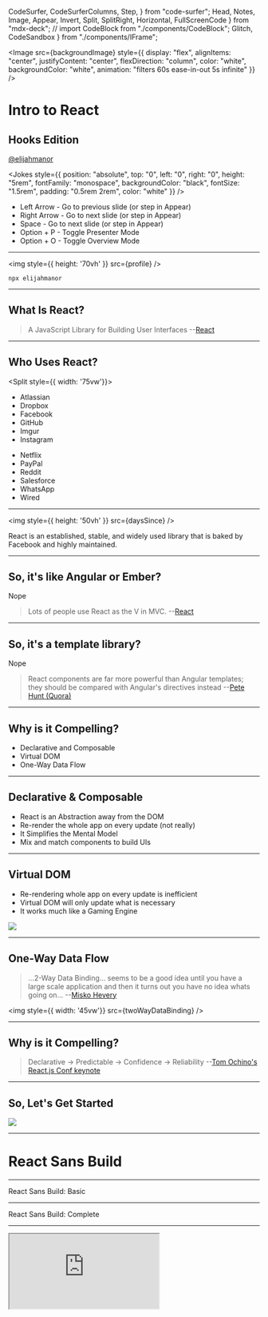   CodeSurfer,
  CodeSurferColumns,
  Step,
} from "code-surfer";
  Head,
  Notes,
  Image,
  Appear,
  Invert,
  Split,
  SplitRight,
  Horizontal,
  FullScreenCode
} from "mdx-deck";
// import CodeBlock from "./components/CodeBlock";
  Glitch,
  CodeSandbox
} from "./components/IFrame";




<Head>
  <title>Intro to React: Hooks Edition</title>
  <meta name="twitter:site" content="@elijahmanor" />
  <meta
    name="twitter:title"
    content="Intro to React: Hooks Edition"
  />
  <meta
    name="twitter:description"
    content="A slide deck introducing React and Hooks"
  />
  <meta
    property="og:url"
    content="https://elijahmanor.com/react-intro-hooks"
  />
  <meta
    property="og:title"
    content="Intro to React: Hooks Edition"
  />
  <meta
    property="og:description"
    content="A slide deck introducing React and Hooks"
  />
</Head>

<Image
  src={backgroundImage}
  style={{
    display: "flex",
    alignItems: "center",
    justifyContent: "center",
    flexDirection: "column",
    color: "white",
    backgroundColor: "white",
    animation: "filters 60s ease-in-out 5s infinite"
  }}
/>
<div
  style={{
    position: "fixed",
    top: "50%",
    left: "50%",
    transform: "translate(-50%, -50%)",
    display: "flex",
    flexDirection: "column",
    alignItems: "center",
    width: "90vw"
  }}
>
  <h1
    style={{
      color: "black",
      WebkitTextStroke: "3px white",
      fontSize: "5rem",
      margin: "1rem 0 1rem 0",
      textTransform: "uppercase",
      textAlign: "center"
    }}
  >
    Intro to React
  </h1>
  <h2
    style={{
      color: "black",
      WebkitTextStroke: "3px white",
      fontSize: "4rem",
      margin: "1rem 0 1rem 0",
      textTransform: "uppercase"
    }}
  >
    Hooks Edition
  </h2>
  <a
    href="https://twitter.com/elijahmanor"
    style={{
      fontFamily: "monospace",
      fontSize: "4rem",
      color: "black",
      textDecoration: "none",
      WebkitTextStroke: "2px white",
    }}
  >
    @elijahmanor
  </a>
</div>

<Jokes
  style={{
    position: "absolute",
    top: "0",
    left: "0",
    right: "0",
    height: "5rem",
    fontFamily: "monospace",
    backgroundColor: "black",
    fontSize: "1.5rem",
    padding: "0.5rem 2rem",
    color: "white"
  }}
/>

<Notes>
  <ul>
    <li>
      Left Arrow - Go to previous slide (or step in Appear)
    </li>
    <li>
      Right Arrow - Go to next slide (or step in Appear)
    </li>
    <li>Space - Go to next slide (or step in Appear)</li>
    <li>Option + P - Toggle Presenter Mode</li>
    <li>Option + O - Toggle Overview Mode</li>
  </ul>
</Notes>

---


<img style={{ height: '70vh' }} src={profile} />

`npx elijahmanor`

---

## What Is React?

> A JavaScript Library for Building User Interfaces --[React](https://facebook.github.io/react/)

---

## Who Uses React?

<Split style={{ width: '75vw'}}>

<ul>
  <li>Atlassian</li>
  <li>Dropbox</li>
  <li>Facebook</li>
  <li>GitHub</li>
  <li>Imgur</li>
  <li>Instagram</li>
</ul>

<ul>
  <li>Netflix</li>
  <li>PayPal</li>
  <li>Reddit</li>
  <li>Salesforce</li>
  <li>WhatsApp</li>
  <li>Wired</li>
</ul>

</Split>

<!-- Add your own entry to [Facebook's Sites Using React Wiki](https://github.com/facebook/react/wiki/Sites-Using-React) -->

---


<img style={{ height: '50vh' }} src={daysSince} />

React is an established, stable, and widely used library that is baked by Facebook and highly maintained.

---

## So, it's like Angular or Ember?

Nope

> Lots of people use React as the V in MVC. --[React](https://facebook.github.io/react/)

---

## So, it's a template library?

Nope

> React components are far more powerful than Angular templates; they should be compared with Angular's directives instead --[Pete Hunt (Quora)](http://www.quora.com/Pete-Hunt/Posts/Facebooks-React-vs-AngularJS-A-Closer-Look)

---

## Why is it Compelling?

- Declarative and Composable
- Virtual DOM
- One-Way Data Flow

---

## Declarative & Composable

- React is an Abstraction away from the DOM
- Re-render the whole app on every update (not really)
- It Simplifies the Mental Model
- Mix and match components to build UIs

---


## Virtual DOM

- Re-rendering whole app on every update is inefficient
- Virtual DOM will only update what is necessary
- It works much like a Gaming Engine

<img
  src={marioSprite}
/>

---


## One-Way Data Flow

<Split>

> ...2-Way Data Binding... seems to be a good idea until you have a large scale application and then it turns out you have no idea whats going on... --[Misko Hevery](https://www.youtube.com/watch?v=uD6Okha_Yj0#t=1785)

<img
  style={{ width: '45vw'}}
  src={twoWayDataBinding}
/>

</Split>

---

## Why is it Compelling?

> Declarative → Predictable → Confidence → Reliability --[Tom Ochino's React.js Conf keynote](https://www.youtube.com/watch?v=KVZ-P-ZI6W4#t=868)

---


## So, Let's Get Started

<img
  src={showMeCode}
/>

---

# React Sans Build

---

<Glitch
  id="funky-gum"
  backupId="luminous-daisy"
  view="editor"
  initialPath="index.html"
/>

<Notes>React Sans Build: Basic</Notes>

---

<Glitch
  id="luminous-daisy"
  view="editor"
  initialPath="index.html"
/>

<Notes>React Sans Build: Complete</Notes>

---

<IFrame
  src="https://babeljs.io/repl"
  code={`
function Ball() {
  return (
    <div className="Ball">
      <span>1</span>
    </div>
  );
}
ReactDOM.render(<Ball />, document.getElementById("app"));
`.trim()}
/>

---

<CodeSurfer>

```jsx title="Components"
function Component1() {
  return <h1>Hello, World!</h1>;
}

const Component2 = () => {
  return <h1>Hello, World!</h1>;
};

const Component3 = () => <h1>Hello, World!</h1>;

class Component4 extends React.Component {
  render() {
    return <h1>Hello, World!</h1>;
  }
}
```

```jsx 1:3 subtitle="ES5 Function Component"
function Component1() {
  return <h1>Hello, World!</h1>;
}

const Component2 = () => {
  return <h1>Hello, World!</h1>;
};

const Component3 = () => <h1>Hello, World!</h1>;

class Component4 extends React.Component {
  render() {
    return <h1>Hello, World!</h1>;
  }
}
```

```jsx 5:7 subtitle="ES6 Fat-Arrow Function Component"
function Component1() {
  return <h1>Hello, World!</h1>;
}

const Component2 = () => {
  return <h1>Hello, World!</h1>;
};

const Component3 = () => <h1>Hello, World!</h1>;

class Component4 extends React.Component {
  render() {
    return <h1>Hello, World!</h1>;
  }
}
```

```jsx 9 subtitle="ES6 Fat-Arrow Function Component with implicit return"
function Component1() {
  return <h1>Hello, World!</h1>;
}

const Component2 = () => {
  return <h1>Hello, World!</h1>;
};

const Component3 = () => <h1>Hello, World!</h1>;

class Component4 extends React.Component {
  render() {
    return <h1>Hello, World!</h1>;
  }
}
```

```jsx 11:15 subtitle="ES6 Class Component"
function Component1() {
  return <h1>Hello, World!</h1>;
}

const Component2 = () => {
  return <h1>Hello, World!</h1>;
};

const Component3 = () => <h1>Hello, World!</h1>;

class Component4 extends React.Component {
  render() {
    return <h1>Hello, World!</h1>;
  }
}
```

</CodeSurfer>

---

<CodeSurfer>

```jsx title="JSX Props"
function MyComponent1(props) {
  return <h1>Hello, {props.name}!</h1>;
}

function MyComponent2(props) {
  const strongName = <strong>{props.name}</strong>;
  return <h1>Hello, {strongName}!</h1>;
}

function MyComponent3({ name }) {
  return <h1 title={name}>Hello, {name}!</h1>;
}
```

```jsx 1[23:27],2 subtitle="Use curly-braces to drop into JavaScript expression"
function MyComponent1(props) {
  return <h1>Hello, {props.name}!</h1>;
}

function MyComponent2(props) {
  const strongName = <strong>{props.name}</strong>;
  return <h1>Hello, {strongName}!</h1>;
}

function MyComponent3({ name }) {
  return <h1 title={name}>Hello, {name}!</h1>;
}
```

```jsx 5[23:27],6:7 subtitle="You can also assign other JSX to a variable to inject"
function MyComponent1(props) {
  return <h1>Hello, {props.name}!</h1>;
}

function MyComponent2(props) {
  const strongName = <strong>{props.name}</strong>;
  return <h1>Hello, {strongName}!</h1>;
}

function MyComponent3({ name }) {
  return <h1 title={name}>Hello, {name}!</h1>;
}
```

```jsx 10[23:30],11 subtitle="Or you an destructure the value as it comes inside the component"
function MyComponent1(props) {
  return <h1>Hello, {props.name}!</h1>;
}

function MyComponent2(props) {
  const strongName = <strong>{props.name}</strong>;
  return <h1>Hello, {strongName}!</h1>;
}

function MyComponent3({ name }) {
  return <h1 title={name}>Hello, {name}!</h1>;
}
```

</CodeSurfer>

---

<CodeSurfer>

```jsx title="Conditional JSX"
function MyComponent(props) {
  return (
    <h1>
      {props.name ? (
        <span>
          Hello, <strong>{props.name}</strong>!
        </span>
      ) : (
        <span>Welcome</span>
      )}
    </h1>
  );
}
```

```jsx 4:10 subtitle="You can show one JSX or another based on a truthy expression"
function MyComponent(props) {
  return (
    <h1>
      {props.name ? (
        <span>
          Hello, <strong>{props.name}</strong>!
        </span>
      ) : (
        <span>Welcome</span>
      )}
    </h1>
  );
}
```

```jsx 4:10 subtitle="You can hide or show content based on a truthy expression"
function MyComponent(props) {
  return (
    <h1>
      {props.name ? (
        <span>
          Hello, <strong>{props.name}</strong>!
        </span>
      ) : null}
    </h1>
  );
}
```

```jsx 4:7 subtitle="You can use the && operator to also hide/show if the expression is boolean"
function MyComponent(props) {
  return (
    <h1>
      {!!props.name && (
        <span>
          Hello, <strong>{props.name}</strong>!
        </span>}
    </h1>
  );
}
```

</CodeSurfer>

---

<CodeSurfer>

```jsx title="JSX Spread Operator"
function MyComponent(props) {
  return (
    <SubComponent
      name={props.name}
      age={props.age}
      hair={props.hair}
    />
  );
}
```

```jsx 1[22:26],4:6 subtitle="You could manually add props with matching names"
function MyComponent(props) {
  return (
    <SubComponent
      name={props.name}
      age={props.age}
      hair={props.hair}
    />
  );
}
```

```jsx 1[22:26],2 subtitle="Or you could spread the properties from the object"
function MyComponent(props) {
  return <SubComponent {...props} />;
}
```

```jsx 4:5 subtitle="Spreading is like Object.assign in that it merges from right to left"
function MyComponent(props) {
  return (
    <SubComponent
      {...props}
      value={"will override value in props"}
    />
  );
}
```

```jsx 1[22:26],2:3 subtitle="Sometimes you don't want to spread everything"
function MyComponent(props) {
  const { checked, ...everythingElse } = props;
  return <SubComponent {...everythingElse} />;
}
```

```jsx 1[22:26],2:6 subtitle="Another technique is using lodash's omit"
function MyComponent(props) {
  const everyThingElse = _.omit(props, [
    "checked",
    "sometthingelse"
  ]);
  return <SubComponent {...everythingElse} />;
}
```

</CodeSurfer>

---

<CodeSurfer>

```jsx title="Gotchas"
function MyComponent(props) {
  return (
    <h1
      style={{ backgroundColor: "black", color: "white" }}
    >
      Hello, {props.name}!
    </h1>
  );
}
```

```jsx 4 subtitle="Style prop takes an object, not a string"
function MyComponent(props) {
  return (
    <h1
      style={{ backgroundColor: "black", color: "white" }}
    >
      Hello, {props.name}!
    </h1>
  );
}
```

```jsx 1[22:26],2,6 subtitle="There's an implicit children prop"
function MyComponent(props) {
  return <div>{props.children}</div>;
}

function AnotherComponent() {
  return <MyComponent>I have children!</MyComponent>;
}
```

</CodeSurfer>

---

# Comparing React Components

## Classes, Functions, and Hooks

---

| Feature          | Class | Func | Hooks |
| ---------------- | :---: | :--: | :---: |
| Props            |   -   |  -   |   -   |
| State            |   -   |  -   |   -   |
| Lifecycle Events |   -   |  -   |   -   |
| Side-Effects     |   -   |  -   |   -   |
| Pure Component   |   -   |  -   |   -   |
| Error Boundaries |   -   |  -   |   -   |

---

## Class Components

---

<CodeSurfer>

```jsx title="Class Component: Props"
class Counter extends React.Component {
  render() {
    return (
      <button onClick={this.props.onClick}>
        {this.props.count}
      </button>
    );
  }
}
```

```jsx 4[23:42],5[1:26] subtitle="Props are referenced off of the implicit 'this' implicit parameter"
class Counter extends React.Component {
  render() {
    return (
      <button onClick={this.props.onClick}>
        {this.props.count}
      </button>
    );
  }
}
```

</CodeSurfer>

---

| Feature          |  Class  | Func | Hooks |
| ---------------- | :-----: | :--: | :---: |
| Props            | **Yes** |  -   |   -   |
| State            |    -    |  -   |   -   |
| Lifecycle Events |    -    |  -   |   -   |
| Side-Effects     |    -    |  -   |   -   |
| Pure Component   |    -    |  -   |   -   |
| Error Boundaries |    -    |  -   |   -   |

---

<CodeSurfer>

```jsx title="Class Component: State"
class Counter extends React.Component {
  constructor() {
    this.state = { count: 0 };
    this.handleClick = this.handleClick.bind(this);
  }
  handleClick() {
    this.setState(prev => ({ count: ++prev.count }));
  };
  render() {
    return (
      <button onClick={this.handleClick}>
        {this.state.count}
      </button>
    );
  }
}
```

</CodeSurfer>

---

<LiveCode
  titleX="My Title"
  size="fullscreen"
  code={`class Counter extends React.Component {
  constructor() {
    this.state = { count: 0 };
    this.handleClick = this.handleClick.bind(this);
  }
  handleClick() {
    this.setState(prev => ({ count: ++prev.count }));
  };
  render() {
    return (
      <button onClick={this.handleClick}>
        {this.state.count}
      </button>
    );
  }
}
`}
  previewProps={{
		style: { padding: '1rem', fontSize: '1.5rem', color: 'black', width: "25%" },
	}}
	editorProps={{
    style: { fontSize: '1rem', background: '#001628' }
  }}
/>

---

<CodeSurfer>

```jsx 2,3,5 subtitle="Initializes state in the constructor"
class Counter extends React.Component {
  constructor() {
    this.state = { count: 0 };
    this.handleClick = this.handleClick.bind(this);
  }
  handleClick() {
    this.setState(prev => ({ count: ++prev.count }));
  };
  render() {
    return (
      <button onClick={this.handleClick}>
        {this.state.count}
      </button>
    );
  }
}
```

```jsx 12 subtitle="Reads the state off of the this implicit parameter"
class Counter extends React.Component {
  constructor() {
    this.state = { count: 0 };
    this.handleClick = this.handleClick.bind(this);
  }
  handleClick() {
    this.setState(prev => ({ count: ++prev.count }));
  };
  render() {
    return (
      <button onClick={this.handleClick}>
        {this.state.count}
      </button>
    );
  }
}
```

```jsx 7 subtitle="When a change happen, use the setState method"
class Counter extends React.Component {
  constructor() {
    this.state = { count: 0 };
    this.handleClick = this.handleClick.bind(this);
  }
  handleClick() {
    this.setState(prev => ({ count: ++prev.count }));
  };
  render() {
    return (
      <button onClick={this.handleClick}>
        {this.state.count}
      </button>
    );
  }
}
```

```jsx 2,3:5 subtitle="Another way to write that is with Class Fields"
class Counter extends React.Component {
  state = { count: 0 };
  handleClick = () => {
    this.setState(prev => ({ count: ++prev.count }));
  };
  render() {
    return (
      <button onClick={this.handleClick}>
        {this.state.count}
      </button>
    );
  }
}
```

</CodeSurfer>

<!-- https://codesandbox.io/s/peaceful-water-x2rp4 -->

---

| Feature          |  Class  | Func | Hooks |
| ---------------- | :-----: | :--: | :---: |
| Props            |   Yes   |  -   |   -   |
| State            | **Yes** |  -   |   -   |
| Lifecycle Events |    -    |  -   |   -   |
| Side-Effects     |    -    |  -   |   -   |
| Pure Component   |    -    |  -   |   -   |
| Error Boundaries |    -    |  -   |   -   |

---

<CodeSurfer>

```jsx title="Classes: Lifecycle & Effects"
class Counter extends React.Component {
  /* ... */
  componentDidMount() {
    window.addEventListener("keypress", this.handleClear);
  }
  componentWillUnmount() {
    window.removeEventListener(
      "keypress",
      this.handleClear
    );
  }
  /* ... */
}
```

</CodeSurfer>

---

| Feature          |  Class  | Func | Hooks |
| ---------------- | :-----: | :--: | :---: |
| Props            |   Yes   |  -   |   -   |
| State            |   Yes   |  -   |   -   |
| Lifecycle Events | **Yes** |  -   |   -   |
| Side-Effects     | **Yes** |  -   |   -   |
| Pure Component   |    -    |  -   |   -   |
| Error Boundaries |    -    |  -   |   -   |

---

<CodeSurfer>

```jsx title="Classes: Pure Component"
class Counter extends React.PureComponent {
  /* ... */
}
```

</CodeSurfer>

---

<CodeSurfer>

```jsx title="Classes: Pure Component"
class Counter extends React.Component {
  /* ... */
  shouldComponentUpdate(nextProps, nextState) {
    if ( /* props or state have changed */ ) {
      return true;
    }
    return false;
  }
  /* ... */
}
```

</CodeSurfer>

---

| Feature          |  Class  | Func | Hooks |
| ---------------- | :-----: | :--: | :---: |
| Props            |   Yes   |  -   |   -   |
| State            |   Yes   |  -   |   -   |
| Lifecycle Events |   Yes   |  -   |   -   |
| Side-Effects     |   Yes   |  -   |   -   |
| Pure Component   | **Yes** |  -   |   -   |
| Error Boundaries |    -    |  -   |   -   |

---

<CodeSurfer>

```jsx title="Classes: Error Boundaries"
class ErrorBoundary extends React.Component {
  state = { hasError: false };
  componentDidCatch(error, info) {
    this.setState({ hasError: true });
  }
  render() {
    if (this.state.hasError) {
      return <h1>Ka-pow!</h1>;
    }
    return this.props.children;
  }
}
```

</CodeSurfer>

---

| Feature          |  Class  | Func | Hooks |
| ---------------- | :-----: | :--: | :---: |
| Props            |   Yes   |  -   |   -   |
| State            |   Yes   |  -   |   -   |
| Lifecycle Events |   Yes   |  -   |   -   |
| Side-Effects     |   Yes   |  -   |   -   |
| Pure Component   |   Yes   |  -   |   -   |
| Error Boundaries | **Yes** |  -   |   -   |

---

## Function Components

---

<CodeSurfer>

```jsx title="Functions: Props"
function Counter({ count, onClick }) {
  return <button onClick={onClick}>{count}</button>;
}
```

</CodeSurfer>

---

| Feature          | Class |  Func   | Hooks |
| ---------------- | :---: | :-----: | :---: |
| Props            |  Yes  | **Yes** |   -   |
| State            |  Yes  |    -    |   -   |
| Lifecycle Events |  Yes  |    -    |   -   |
| Side-Effects     |  Yes  |    -    |   -   |
| Pure Component   |  Yes  |    -    |   -   |
| Error Boundaries |  Yes  |    -    |   -   |

---

| Feature          | Class |  Func  | Hooks |
| ---------------- | :---: | :----: | :---: |
| Props            |  Yes  |  Yes   |   -   |
| State            |  Yes  | **No** |   -   |
| Lifecycle Events |  Yes  | **No** |   -   |
| Side-Effects     |  Yes  | **No** |   -   |
| Pure Component   |  Yes  | **No** |   -   |
| Error Boundaries |  Yes  | **No** |   -   |

---

## Function Components

## with Hooks

> Hooks let you use state and other React features in a function component without using a class

---

| Feature          | Class | Func |  Hooks   |
| ---------------- | :---: | :--: | :------: |
| Props            |  Yes  | Yes  | **Yes**  |
| State            |  Yes  |  No  | **Yes**  |
| Lifecycle Events |  Yes  |  No  | **Some** |
| Side-Effects     |  Yes  |  No  | **Yes**  |
| Pure Component   |  Yes  |  No  | **Yes**  |
| Error Boundaries |  Yes  |  No  |  **No**  |

---

# Reassurance

Hooks are 100% backwards compatible and you don't have to use them if you don't want to.

Don't worry, there are no plans to remove Class Components from React.

---

# Why Hooks?

- `this` in Class Components can get confusing
- Complex Class Components can be hard to understand
- Sharing state logic across Class Components can be difficult

---

# Adoption

It is highly encouraged not to REWRITE ALL THE THINGS.

Instead to gradually start using hooks as you create new Components in your application.

---

# Okay, Let's Get Started with Hooks

---

<CodeSurfer>

```jsx title="React.useState function"
import React from "react";

function Counter() {
  const returnArray = React.useState("initial value");
}
```

```jsx 4 subtitle="Call React.useState and provide a default value"
import React from "react";

function Counter() {
  const returnArray = React.useState("initial value");
}
```

```jsx 6,7 subtitle="The returned array has a value & an update function"
import React from "react";

function Counter() {
  const returnArray = React.useState("initial value");

  const value = returnArray[0];
  const setValue = returnArray[1];
}
```

```jsx 4 subtitle="You can use array destructuring instead"
import React from "react";

function Counter() {
  const [value, setValue] = React.useState("initial value");
}
```

```jsx 1[13:26],4[29:36] subtitle="Some like the named useState export instead of using React.useState"
import React, { useState } from "react";

function Counter() {
  const [value, setValue] = useState("initial value");
}
```

</CodeSurfer>

---

<CodeSandbox id="mymjpv3l48" module="/src/App1.js" />

<Notes>Lightsaber: Custom useState</Notes>

---

# Rules of Hooks

## Only Call Hooks at the Top Level

Don’t call Hooks inside loops, conditions, or nested functions

---

# Rules of Hooks

## Only Call Hooks from React Functions

Don’t call Hooks from regular JavaScript functions.

---

## ESLint Rules to the Rescue!

```shell
npm install eslint-plugin-react-hooks --save-dev
```

If you use `create-react-app` or CodeSandbox

then it's already configured

---

<CodeSandbox id="mymjpv3l48" module="/src/App2.js" />

<Notes>Lightsaber: Custom useState</Notes>

---

<CodeSurfer>

```jsx title="React.useEffect function"
import React, { useEffect } from "react";

function Counter() {
  useEffect();
  /* ... */
}
```

```jsx 4 subtitle="Call the React.useEffect function"
import React, { useEffect } from "react";

function Counter() {
  useEffect();
  /* ... */
}
```

```jsx 5:10 subtitle="Use React.useEffect and provide a callback"
import React, { useEffect } from "react";

function Counter() {
  useEffect(() => {
    const displaySize = ({
      target: { innerHeight, innerWidth }
    }) => {
      document.title = `${innerHeight} x ${innerWidth}`;
    };
    window.addEventListener("resize", displaySize);
  });
  /* ... */
}
```

```jsx 11:12 subtitle="Return an optional clean-up function"
import React, { useEffect } from "react";

function Counter() {
  useEffect(() => {
    const displaySize = ({
      target: { innerHeight, innerWidth }
    }) => {
      document.title = `${innerHeight} x ${innerWidth}`;
    };
    window.addEventListener("resize", displaySize);
    return () =>
      window.removeEventListener("resize", displaySize);
  });
  /* ... */
}
```

```jsx 5:12 subtitle="By default callback & clean-up executed before each effect"
import React, { useEffect } from "react";

function Counter() {
  useEffect(() => {
    const displaySize = ({
      target: { innerHeight, innerWidth }
    }) => {
      document.title = `${innerHeight} x ${innerWidth}`;
    };
    window.addEventListener("resize", displaySize);
    return () =>
      window.removeEventListener("resize", displaySize);
  });
  /* ... */
}
```

```jsx 13 subtitle="Can optionally provide 2nd argument to adjust frequency"
import React, { useEffect } from "react";

function Counter() {
  useEffect(() => {
    const displaySize = ({
      target: { innerHeight, innerWidth }
    }) => {
      document.title = `${innerHeight} x ${innerWidth}`;
    };
    window.addEventListener("resize", displaySize);
    return () =>
      window.removeEventListener("resize", displaySize);
  }, [additional, args, go, here]);
  /* ... */
}
```

</CodeSurfer>

---


<img
  style={{ height: "75vh" }}
  src={hookFlow}
/>

Source: [donavon/hook-flow](https://github.com/donavon/hook-flow)

---

<CodeSandbox
  id="usekeydown-custom-hook-sz0ep"
  module="/src/App1.js"
/>

<Notes>KeyDown Exercises</Notes>

---

<CodeSurferColumns>

<Step subtitle="Basic Render">

```jsx
export default class App extends Component {
  constructor(...args) {
    super(...args);
    this.state = { characters: [] };
  }
  render() {
    const { characters } = this.state;
    return (
      <div className="App">
        {characters.map((character, i) => {
          const props = {
            type: character.icon,
            color: `#${Math.floor(
              Math.random() * 16777215
            ).toString(16)}`,
            size: getRandom(1, 10),
            top: `${getRandom(0, 100)}%`,
            left: `${getRandom(0, 100)}%`,
            rotate: getRandom(0, 360)
          };
          return <Character key={i} {...props} />;
        })}
      </div>
    );
  }
}
```

```jsx
export default function App() {
  const [characters] = useState([]);
  return (
    <div className="App">
      {characters.map((character, i) => {
        const props = {
          type: character.icon,
          color: `#${Math.floor(
            Math.random() * 16777215
          ).toString(16)}`,
          size: getRandom(1, 10),
          top: `${getRandom(0, 100)}%`,
          left: `${getRandom(0, 100)}%`,
          rotate: getRandom(0, 360)
        };
        return <Character key={i} {...props} />;
      })}
    </div>
  );
}
```

</Step>

<Step subtitle="Add Key Down Handler">

```jsx 4:30
export default class App extends Component {
  constructor(...args) {
    super(...args);
    this.state = { characters: [], key: "" };
    this.handleKeyDown = this.handleKeyDown.bind(this);
  }
  componentDidMount() {
    document.addEventListener(
      "keydown",
      this.handleKeyDown
    );
  }
  componentWillUnmount() {
    document.removeEventListener(
      "keydown",
      this.handleKeyDown
    );
  }
  handleKeyDown({ key }) {
    const character = CHARACTER_MAP[key];
    if (character.sound) {
      character.sound.play();
    }
    this.setState({
      key,
      characters: [...this.state.characters, character]
    });
  }
  render() {
    const { characters, key } = this.state;
    return (
      <div className="App">
        {characters.map((character, i) => {
          const props = {
            type: character.icon,
            color: `#${Math.floor(
              Math.random() * 16777215
            ).toString(16)}`,
            size: getRandom(1, 10),
            top: `${getRandom(0, 100)}%`,
            left: `${getRandom(0, 100)}%`,
            rotate: getRandom(0, 360)
          };
          return <Character key={i} {...props} />;
        })}
        {!!key && <div className="App-key">{key}</div>}
      </div>
    );
  }
}
```

```jsx 2:20
export default function App() {
  const [characters, setCharacters] = useState([]);
  const [key, setKey] = useState("");

  useEffect(() => {
    const handleKeyDown = ({ key }) => {
      setKey(key);
      const character = CHARACTER_MAP[key];
      if (character.sound) {
        character.sound.play();
      }
      setCharacters([...characters, character]);
    };
    document.addEventListener("keydown", handleKeyDown);
    return () =>
      document.removeEventListener(
        "keydown",
        handleKeyDown
      );
  }, [characters]);

  return (
    <div className="App">
      {characters.map((character, i) => {
        const props = {
          type: character.icon,
          color: `#${Math.floor(
            Math.random() * 16777215
          ).toString(16)}`,
          size: getRandom(1, 10),
          top: `${getRandom(0, 100)}%`,
          left: `${getRandom(0, 100)}%`,
          rotate: getRandom(0, 360)
        };
        return <Character key={i} {...props} />;
      })}
      {!!key && <div className="App-key">{key}</div>}
    </div>
  );
}
```

</Step>

<Step subtitle="Where does State live?">

```jsx 4,24:27
export default class App extends Component {
  constructor(...args) {
    super(...args);
    this.state = { characters: [], key: "" };
    this.handleKeyDown = this.handleKeyDown.bind(this);
  }
  componentDidMount() {
    document.addEventListener(
      "keydown",
      this.handleKeyDown
    );
  }
  componentWillUnmount() {
    document.removeEventListener(
      "keydown",
      this.handleKeyDown
    );
  }
  handleKeyDown({ key }) {
    const character = CHARACTER_MAP[key];
    if (character.sound) {
      character.sound.play();
    }
    this.setState({
      key,
      characters: [...this.state.characters, character]
    });
  }
  render() {
    const { characters, key } = this.state;
    return (
      <div className="App">
        {characters.map((character, i) => {
          const props = {
            type: character.icon,
            color: `#${Math.floor(
              Math.random() * 16777215
            ).toString(16)}`,
            size: getRandom(1, 10),
            top: `${getRandom(0, 100)}%`,
            left: `${getRandom(0, 100)}%`,
            rotate: getRandom(0, 360)
          };
          return <Character key={i} {...props} />;
        })}
        {!!key && <div className="App-key">{key}</div>}
      </div>
    );
  }
}
```

```jsx 2:3,7,12
export default function App() {
  const [characters, setCharacters] = useState([]);
  const [key, setKey] = useState("");

  useEffect(() => {
    const handleKeyDown = ({ key }) => {
      setKey(key);
      const character = CHARACTER_MAP[key];
      if (character.sound) {
        character.sound.play();
      }
      setCharacters([...characters, character]);
    };
    document.addEventListener("keydown", handleKeyDown);
    return () =>
      document.removeEventListener(
        "keydown",
        handleKeyDown
      );
  }, [characters]);

  return (
    <div className="App">
      {characters.map((character, i) => {
        const props = {
          type: character.icon,
          color: `#${Math.floor(
            Math.random() * 16777215
          ).toString(16)}`,
          size: getRandom(1, 10),
          top: `${getRandom(0, 100)}%`,
          left: `${getRandom(0, 100)}%`,
          rotate: getRandom(0, 360)
        };
        return <Character key={i} {...props} />;
      })}
      {!!key && <div className="App-key">{key}</div>}
    </div>
  );
}
```

</Step>

<Step subtitle="Event Add & Remove Listeners">

```jsx 7:18
export default class App extends Component {
  constructor(...args) {
    super(...args);
    this.state = { characters: [], key: "" };
    this.handleKeyDown = this.handleKeyDown.bind(this);
  }
  componentDidMount() {
    document.addEventListener(
      "keydown",
      this.handleKeyDown
    );
  }
  componentWillUnmount() {
    document.removeEventListener(
      "keydown",
      this.handleKeyDown
    );
  }
  handleKeyDown({ key }) {
    const character = CHARACTER_MAP[key];
    if (character.sound) {
      character.sound.play();
    }
    this.setState({
      key,
      characters: [...this.state.characters, character]
    });
  }
  render() {
    const { characters, key } = this.state;
    return (
      <div className="App">
        {characters.map((character, i) => {
          const props = {
            type: character.icon,
            color: `#${Math.floor(
              Math.random() * 16777215
            ).toString(16)}`,
            size: getRandom(1, 10),
            top: `${getRandom(0, 100)}%`,
            left: `${getRandom(0, 100)}%`,
            rotate: getRandom(0, 360)
          };
          return <Character key={i} {...props} />;
        })}
        {!!key && <div className="App-key">{key}</div>}
      </div>
    );
  }
}
```

```jsx 14:19
export default function App() {
  const [characters, setCharacters] = useState([]);
  const [key, setKey] = useState("");

  useEffect(() => {
    const handleKeyDown = ({ key }) => {
      setKey(key);
      const character = CHARACTER_MAP[key];
      if (character.sound) {
        character.sound.play();
      }
      setCharacters([...characters, character]);
    };
    document.addEventListener("keydown", handleKeyDown);
    return () =>
      document.removeEventListener(
        "keydown",
        handleKeyDown
      );
  }, [characters]);

  return (
    <div className="App">
      {characters.map((character, i) => {
        const props = {
          type: character.icon,
          color: `#${Math.floor(
            Math.random() * 16777215
          ).toString(16)}`,
          size: getRandom(1, 10),
          top: `${getRandom(0, 100)}%`,
          left: `${getRandom(0, 100)}%`,
          rotate: getRandom(0, 360)
        };
        return <Character key={i} {...props} />;
      })}
      {!!key && <div className="App-key">{key}</div>}
    </div>
  );
}
```

</Step>

<Step subtitle="Introduce a Custom Hook">

```jsx
export default class App extends Component {
  constructor(...args) {
    super(...args);
    this.state = { characters: [], key: "" };
    this.handleKeyDown = this.handleKeyDown.bind(this);
  }
  componentDidMount() {
    document.addEventListener(
      "keydown",
      this.handleKeyDown
    );
  }
  componentWillUnmount() {
    document.removeEventListener(
      "keydown",
      this.handleKeyDown
    );
  }
  handleKeyDown({ key }) {
    const character = CHARACTER_MAP[key];
    if (character.sound) {
      character.sound.play();
    }
    this.setState({
      key,
      characters: [...this.state.characters, character]
    });
  }
  render() {
    const { characters, key } = this.state;
    return (
      <div className="App">
        {characters.map((character, i) => {
          const props = {
            type: character.icon,
            color: `#${Math.floor(
              Math.random() * 16777215
            ).toString(16)}`,
            size: getRandom(1, 10),
            top: `${getRandom(0, 100)}%`,
            left: `${getRandom(0, 100)}%`,
            rotate: getRandom(0, 360)
          };
          return <Character key={i} {...props} />;
        })}
        {!!key && <div className="App-key">{key}</div>}
      </div>
    );
  }
}
```

```jsx 1:16,20:26
const useKeyDown = onChange => {
  const [key, setKey] = useState("");
  useEffect(() => {
    const handleKeyDown = ({ key }) => {
      setKey(key);
      onChange(key);
    };
    document.addEventListener("keydown", handleKeyDown);
    return () =>
      document.removeEventListener(
        "keydown",
        handleKeyDown
      );
  }, [onChange]);
  return key;
};

export default function App() {
  const [characters, setCharacters] = useState([]);
  const key = useKeyDown(key => {
    const character = CHARACTER_MAP[key];
    if (character.sound) {
      character.sound.play();
    }
    setCharacters([...characters, character]);
  });

  return (
    <div className="App">
      {characters.map((character, i) => {
        const props = {
          type: character.icon,
          color: `#${Math.floor(
            Math.random() * 16777215
          ).toString(16)}`,
          size: getRandom(1, 10),
          top: `${getRandom(0, 100)}%`,
          left: `${getRandom(0, 100)}%`,
          rotate: getRandom(0, 360)
        };
        return <Character key={i} {...props} />;
      })}
      {!!key && <div className="App-key">{key}</div>}
    </div>
  );
}
```

</Step>

<Step subtitle="Pull Out Custom Hook">

```jsx
export default class App extends Component {
  constructor(...args) {
    super(...args);
    this.state = { characters: [], key: "" };
    this.handleKeyDown = this.handleKeyDown.bind(this);
  }
  componentDidMount() {
    document.addEventListener(
      "keydown",
      this.handleKeyDown
    );
  }
  componentWillUnmount() {
    document.removeEventListener(
      "keydown",
      this.handleKeyDown
    );
  }
  handleKeyDown({ key }) {
    const character = CHARACTER_MAP[key];
    if (character.sound) {
      character.sound.play();
    }
    this.setState({
      key,
      characters: [...this.state.characters, character]
    });
  }
  render() {
    const { characters, key } = this.state;
    return (
      <div className="App">
        {characters.map((character, i) => {
          const props = {
            type: character.icon,
            color: `#${Math.floor(
              Math.random() * 16777215
            ).toString(16)}`,
            size: getRandom(1, 10),
            top: `${getRandom(0, 100)}%`,
            left: `${getRandom(0, 100)}%`,
            rotate: getRandom(0, 360)
          };
          return <Character key={i} {...props} />;
        })}
        {!!key && <div className="App-key">{key}</div>}
      </div>
    );
  }
}
```

```jsx
export default function App() {
  const [characters, setCharacters] = useState([]);
  const key = useKeyDown(key => {
    const character = CHARACTER_MAP[key];
    if (character.sound) {
      character.sound.play();
    }
    setCharacters([...characters, character]);
  });

  return (
    <div className="App">
      {characters.map((character, i) => {
        const props = {
          type: character.icon,
          color: `#${Math.floor(
            Math.random() * 16777215
          ).toString(16)}`,
          size: getRandom(1, 10),
          top: `${getRandom(0, 100)}%`,
          left: `${getRandom(0, 100)}%`,
          rotate: getRandom(0, 360)
        };
        return <Character key={i} {...props} />;
      })}
      {!!key && <div className="App-key">{key}</div>}
    </div>
  );
}
```

</Step>

</CodeSurferColumns>

---

<IFrame
  src="https://nikgraf.github.io/react-hooks/"
  style={{ backgroundColor: "white" }}
/>

<Notes>Community Hooks</Notes>

---

## Forms

### Controlled & Uncontrolled

---

<CodeSandbox id="n95ljrng2" module="/src/App1.js" />

<Notes>Meme Generator</Notes>

---

# Flow of Data

---

<CodeSandbox
  id="tic-tac-toe-usestate-cnp6q"
  module="/src/TicTacToe.js"
/>

<Notes>Tic-Tac-Toe useState</Notes>

---

<CodeSurfer>

```jsx title="React.useReducer function"
const initialState = { count: 0 };

function reducer(state, action) {
  /* ... */
}

function Counter() {
  const [state, dispatch] = React.useReducer(
    reducer,
    initialState
  );
  return (
    <>
      Count: {state.count}
      <button onClick={() => dispatch({ type: "+" })}>
        +
      </button>
      <button onClick={() => dispatch({ type: "-" })}>
        -
      </button>
    </>
  );
}
```

```jsx 8:11 subtitle="Call React.useReducer passing a reducer function and initialState"
const initialState = { count: 0 };

function reducer(state, action) {
  /* ... */
}

function Counter() {
  const [state, dispatch] = React.useReducer(
    reducer,
    initialState
  );
  return (
    <>
      Count: {state.count}
      <button onClick={() => dispatch({ type: "+" })}>
        +
      </button>
      <button onClick={() => dispatch({ type: "-" })}>
        -
      </button>
    </>
  );
}
```

```jsx 1 subtitle="Initial state is an object with default values"
const initialState = { count: 0 };

function reducer(state, action) {
  /* ... */
}

function Counter() {
  const [state, dispatch] = React.useReducer(
    reducer,
    initialState
  );
  return (
    <>
      Count: {state.count}
      <button onClick={() => dispatch({ type: "+" })}>
        +
      </button>
      <button onClick={() => dispatch({ type: "-" })}>
        -
      </button>
    </>
  );
}
```

```jsx 4:11 subtitle="Reducer accepts existing state and incoming action"
const initialState = { count: 0 };

function reducer(state, action) {
  switch (action.type) {
    case "+":
      return { count: state.count + 1 };
    case "-":
      return { count: state.count - 1 };
    default:
      throw new Error();
  }
}

function Counter() {
  const [state, dispatch] = React.useReducer(
    reducer,
    initialState
  );
  return (
    <>
      Count: {state.count}
      <button onClick={() => dispatch({ type: "+" })}>
        +
      </button>
      <button onClick={() => dispatch({ type: "-" })}>
        -
      </button>
    </>
  );
}
```

```jsx 4:6,22 subtitle="dispatch triggers reducer to get engaged"
const initialState = { count: 0 };

function reducer(state, action) {
  switch (action.type) {
    case "+":
      return { count: state.count + 1 };
    case "-":
      return { count: state.count - 1 };
    default:
      throw new Error();
  }
}

function Counter() {
  const [state, dispatch] = React.useReducer(
    reducer,
    initialState
  );
  return (
    <>
      Count: {state.count}
      <button onClick={() => dispatch({ type: "+" })}>
        +
      </button>
      <button onClick={() => dispatch({ type: "-" })}>
        -
      </button>
    </>
  );
}
```

</CodeSurfer>

---

<CodeSandbox
  id="tic-tac-toe-usereducer-memo-6dps4"
  module="/src/TicTacToe1.js"
/>

<Notes>Tic-Tac-Toe useReduder</Notes>

---

# Thank you!

<a
  href="https://bit.ly/react-intro-hooks"
  style={{
        fontFamily: "monospace",
        fontSize: "3rem",
        color: "white",
        textDecoration: "none",
        WebkitTextStrokeWidth: "2px",
        WebkitTextStrokeColor: "black"
      }}>
  bit.ly/react-intro-hooks
</a>
<a
  href="https://twitter.com/elijahmanor"
  style={{
    fontFamily: "monospace",
    fontSize: "3rem",
    color: "whitet",
    textDecoration: "none",
    WebkitTextStrokeWidth: "2px",
    WebkitTextStrokeColor: "black"
  }}
>
  @elijahmanor
</a>

<!--
# Resources

- [Fake useState](https://codesandbox.io/s/mymjpv3l48)
- [Custom Hook (useTheForce)]()
- [StarWars Glyphicons](http://starwarsglyphicons.com/cheatsheet.phtml)
- [Photo](https://unsplash.com/photos/KBE_Bvq1U30) by [Suad Kamardeen](https://unsplash.com/@skmuse_?utm_source=unsplash&utm_medium=referral&utm_content=creditCopyText) on Unsplash
-->

<!--
  https://codesandbox.io/s/mymjpv3l48
  useEffect(() => {
    // http://matthewrayfield.com/articles/animating-urls-with-javascript-and-emojis
    const saber = "o()xxx[{";
    window.location.hash = document.title = `${saber}${":".repeat(
      percent / 5
    )}${percent ? ">" : ""}`.trim();
  });
-->
